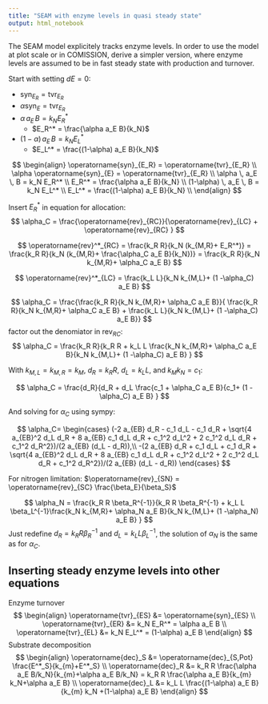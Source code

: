 ```yaml
---
title: "SEAM with enzyme levels in quasi steady state"
output: html_notebook
---
```


The SEAM model explicitely tracks enzyme levels. In order to use the model at plot scale or in COMISSION, derive a simpler version, where enzyme levels are assumed to be in fast steady state with production and turnover.

Start with setting $dE=0$: 

- $\operatorname{syn}_{E_R} = \operatorname{tvr}_{E_R}$
- $\alpha \operatorname{syn}_{E} = \operatorname{tvr}_{E_R}$
- $\alpha \, a_E \, B = k_N E_R^*$
    + $E_R^* = \frac{\alpha a_E B}{k_N}$
- $(1-\alpha) \, a_E \, B = k_N E_L^*$
    + $E_L^* = \frac{(1-\alpha) a_E B}{k_N}$

$$
\begin{align}
\operatorname{syn}_{E_R} = \operatorname{tvr}_{E_R} \\
\alpha \operatorname{syn}_{E} = \operatorname{tvr}_{E_R} \\
\alpha \, a_E \, B = k_N E_R^* \\
E_R^* = \frac{\alpha a_E B}{k_N} \\
(1-\alpha) \, a_E \, B = k_N E_L^* \\
E_L^* = \frac{(1-\alpha) a_E B}{k_N} \\
\end{align}
$$

Insert $E_R^*$ in equation for allocation:
$$
\alpha_C = \frac{\operatorname{rev}_{RC}}{\operatorname{rev}_{LC} + \operatorname{rev}_{RC} }
$$

$$
\operatorname{rev}^*_{RC} = \frac{k_R R}{k_N (k_{M,R}+ E_R^*)} = \frac{k_R R}{k_N (k_{M,R}+ \frac{\alpha_C a_E B}{k_N})} = \frac{k_R R}{k_N k_{M,R}+ \alpha_C a_E B}
$$

$$
\operatorname{rev}^*_{LC} = \frac{k_L L}{k_N k_{M,L}+ (1 -\alpha_C) a_E B}
$$

$$
\alpha_C = \frac{\frac{k_R R}{k_N k_{M,R}+ \alpha_C a_E B}}{ \frac{k_R R}{k_N k_{M,R}+ \alpha_C a_E B} + \frac{k_L L}{k_N k_{M,L}+ (1 -\alpha_C) a_E B}}
$$
factor out the denomiator in $\operatorname{rev}_{RC}$:
$$
\alpha_C = \frac{k_R R}{k_R R + k_L L \frac{k_N k_{M,R}+ \alpha_C a_E B}{k_N k_{M,L}+ (1 -\alpha_C) a_E B} }
$$

With $k_{M,L} = k_{M,R} = k_M$, $d_R = k_R R$, $d_L = k_L L$, and $k_M k_N = c_1$:

$$
\alpha_C = \frac{d_R}{d_R + d_L \frac{c_1 + \alpha_C a_E B}{c_1+ (1 -\alpha_C) a_E B} }
$$

And solving for $\alpha_C$ using sympy:

$$
\alpha_C=
\begin{cases}
(-2 a_{EB} d_R - c_1 d_L - c_1 d_R + \sqrt{4 a_{EB}^2 d_L d_R + 8 a_{EB} c_1 d_L d_R + c_1^2 d_L^2 + 2 c_1^2 d_L d_R + c_1^2 d_R^2})/(2 a_{EB} (d_L - d_R)),\\
-(2 a_{EB} d_R + c_1 d_L + c_1 d_R + \sqrt{4 a_{EB}^2 d_L d_R + 8 a_{EB} c_1 d_L d_R + c_1^2 d_L^2 + 2 c_1^2 d_L d_R + c_1^2 d_R^2})/(2 a_{EB} (d_L - d_R))
\end{cases}
$$

For nitrogen limitation: $\operatorname{rev}_{SN} = \operatorname{rev}_{SC} \frac{\beta_E}{\beta_S}$

$$
\alpha_N = \frac{k_R R \beta_R^{-1}}{k_R R \beta_R^{-1} + k_L L \beta_L^{-1}\frac{k_N k_{M,R}+ \alpha_N a_E B}{k_N k_{M,L}+ (1 -\alpha_N) a_E B} }
$$
Just redefine $d_R = k_R R \beta_R^{-1}$ and $d_L = k_L L \beta_L^{-1}$, the solution of $\alpha_N$ is the same as for $\alpha_C$.

## Inserting steady enzyme levels into other equations

Enzyme turnover
$$
\begin{align}
\operatorname{tvr}_{ES} &= \operatorname{syn}_{ES} \\
\operatorname{tvr}_{ER} &= k_N E_R^* = \alpha a_E B \\
\operatorname{tvr}_{EL} &= k_N E_L^* = (1-\alpha) a_E B
\end{align}
$$
Substrate decomposition
$$
\begin{align}
\operatorname{dec}_S &= \operatorname{dec}_{S,Pot} \frac{E^*_S}{k_{m}+E^*_S} \\
\operatorname{dec}_R &= k_R R \frac{\alpha a_E B/k_N}{k_{m}+\alpha a_E B/k_N} = k_R R \frac{\alpha a_E B}{k_{m} k_N+\alpha a_E B} \\
\operatorname{dec}_L &= k_L L \frac{(1-\alpha) a_E B}{k_{m} k_N +(1-\alpha) a_E B}
\end{align}
$$

